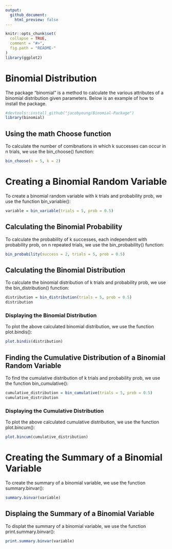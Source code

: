 ```yaml
---
output:
  github_document:
    html_preview: false
---
```


<!-- README.md is generated from README.Rmd. Please edit that file -->

```r
knitr::opts_chunk$set(
  collapse = TRUE,
  comment = "#>",
  fig.path = "README-"
)
library(ggplot2)
```

# Binomial Distribution
  
The package "binomial" is a method to calculate the various attributes of a binomial distribution given parameters. Below is an example of how to install the package.

```r
#devtools::install_github("jacobyeung/Binomial-Package")
library(binomial)

```


## Using the math Choose function

To calculate the number of comibnations in which k successes can occur in n trials, we use the bin_choose() function:

```r
bin_choose(n = 5, k = 2)
```

# Creating a Binomial Random Variable

To create a binomial random variable with k trials and probability prob, we use the function bin_variable():

```r
variable = bin_variable(trials = 5, prob = 0.5)
```


## Calculating the Binomial Probability

To calculate the probability of k successes, each independent with probability prob, on n repeated trials, we use the bin_probability() function:

```r
bin_probability(success = 2, trials = 5, prob = 0.5)
```

## Calculating the Binomial Distribution

To calculate the binomial distribution of k trials and probability prob, we use the bin_distribution() function:

```r
distribution = bin_distribution(trials = 5, prob = 0.5)
distribution
```

### Displaying the Binomial Distribution

To plot the above calculated binomial distribution, we use the function plot.bindis():

```r
plot.bindis(distribution)
```

## Finding the Cumulative Distribution of a Binomial Random Variable

To find the cumulative distribution of k trials and probability prob, we use the function bin_cumulative():

```r
cumulative_distribution = bin_cumulative(trials = 5, prob = 0.5)
cumulative_distribution
```

### Displaying the Cumulative Distribution

To plot the above calculated cumulative distribution, we use the function plot.bincum():

```r
plot.bincum(cumulative_distribution)
```

# Creating the Summary of a Binomial Variable

To create the summary of a binomial variable, we use the function summary.binvar():

```r
summary.binvar(variable)
```

## Displaing the Summary of a Binomial Variable

To displat the summary of a binomial variable, we use the function print.summary.binvar():

```r
print.summary.binvar(variable)
```
